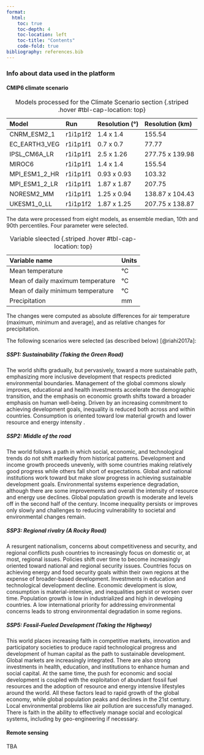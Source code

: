 ```yaml
---
format: 
  html:
    toc: true
    toc-depth: 4
    toc-location: left
    toc-title: "Contents"
    code-fold: true
bibliography: references.bib
---
```


### Info about data used in the platform

#### CMIP6 climate scenario



| Model         | Run      | Resolution (°) | Resolution (km) |
|:--------------|:---------|:---------------|:----------------|
| CNRM_ESM2_1   | r1i1p1f2 | 1.4 x 1.4      | 155.54          |
| EC_EARTH3_VEG | r1i1p1f1 | 0.7 x 0.7      | 77.77           |
| IPSL_CM6A_LR  | r1i1p1f1 | 2.5 x 1.26     | 277.75 x 139.98 |
| MIROC6        | r1i1p1f1 | 1.4 x 1.4      | 155.54          |
| MPI_ESM1_2_HR | r1i1p1f1 | 0.93 x 0.93    | 103.32          |
| MPI_ESM1_2_LR | r1i1p1f1 | 1.87 x 1.87    | 207.75          |
| NORESM2_MM    | r1i1p1f1 | 1.25 x 0.94    | 138.87 x 104.43 |
| UKESM1_0_LL   | r1i1p1f2 | 1.87 x 1.25    | 207.75 x 138.87 |

: Models processed for the Climate Scenario section {.striped .hover #tbl-cap-location: top}

The data were processed from eight models, as ensemble median, 10th and 90th percentiles. Four parameter were selected.

| Variable name  | Units   |
|:--------------|:---------|
|Mean temperature|°C|
|Mean of daily maximum temperature|°C|
|Mean of daily minimum temperature|°C|
|Precipitation|mm|
: Variable sleected {.striped .hover #tbl-cap-location: top}

The changes were computed as absolute differences for air temperature (maximum, minimum and average), and as relative changes for precipitation.

The following scenarios were selected (as described below) [@riahi2017a]:

##### SSP1: Sustainability (Taking the Green Road)

The world shifts gradually, but pervasively, toward a more sustainable path, emphasizing more inclusive development that respects predicted environmental boundaries. Management of the global commons slowly improves, educational and health investments accelerate the demographic transition, and the emphasis on economic growth shifts toward a broader emphasis on human well-being. Driven by an increasing commitment to achieving development goals, inequality is reduced both across and within countries. Consumption is oriented toward low material growth and lower resource and energy intensity .

##### SSP2: Middle of the road

The world follows a path in which social, economic, and technological trends do not shift markedly from historical patterns. Development and income growth proceeds unevenly, with some countries making relatively good progress while others fall short of expectations. Global and national institutions work toward but make slow progress in achieving sustainable development goals. Environmental systems experience degradation, although there are some improvements and overall the intensity of resource and energy use declines. Global population growth is moderate and levels off in the second half of the century. Income inequality persists or improves only slowly and challenges to reducing vulnerability to societal and environmental changes remain.

##### SSP3: Regional rivalry (A Rocky Road)

A resurgent nationalism, concerns about competitiveness and security, and regional conflicts push countries to increasingly focus on domestic or, at most, regional issues. Policies shift over time to become increasingly oriented toward national and regional security issues. Countries focus on achieving energy and food security goals within their own regions at the expense of broader-based development. Investments in education and technological development decline. Economic development is slow, consumption is material-intensive, and inequalities persist or worsen over time. Population growth is low in industrialized and high in developing countries. A low international priority for addressing environmental concerns leads to strong environmental degradation in some regions.

##### SSP5: Fossil-Fueled Development (Taking the Highway)

This world places increasing faith in competitive markets, innovation and participatory societies to produce rapid technological progress and development of human capital as the path to sustainable development. Global markets are increasingly integrated. There are also strong investments in health, education, and institutions to enhance human and social capital. At the same time, the push for economic and social development is coupled with the exploitation of abundant fossil fuel resources and the adoption of resource and energy intensive lifestyles around the world. All these factors lead to rapid growth of the global economy, while global population peaks and declines in the 21st century. Local environmental problems like air pollution are successfully managed. There is faith in the ability to effectively manage social and ecological systems, including by geo-engineering if necessary.

#### Remote sensing

TBA
